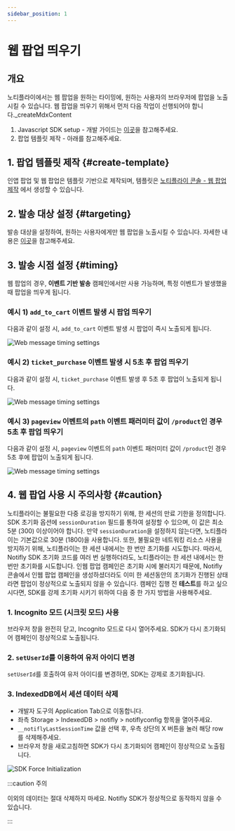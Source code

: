```yaml
---
sidebar_position: 1
---
```


# 웹 팝업 띄우기

## 개요

노티플라이에서는 웹 팝업을 원하는 타이밍에, 원하는 사용자의 브라우저에 팝업을 노출시킬 수 있습니다. 웹 팝업을 띄우기 위해서 먼저 다음 작업이 선행되어야 합니다.\_createMdxContent

1. Javascript SDK setup - 개발 가이드는 [이곳](https://docs.notifly.tech/ko/developer-guide/client-sdk/javascript-sdk)을 참고해주세요.
2. 팝업 템플릿 제작 - 아래를 참고해주세요.

## 1. 팝업 템플릿 제작 {#create-template}

인앱 팝업 및 웹 팝업은 템플릿 기반으로 제작되며, 템플릿은 [노티플라이 콘솔 - 웹 팝업 제작](https://notifly.tech/console/in-web-message?environment=1) 에서 생성할 수 있습니다.

## 2. 발송 대상 설정 {#targeting}

발송 대상을 설정하여, 원하는 사용자에게만 웹 팝업을 노출시킬 수 있습니다. 자세한 내용은 [이곳](/ko/user-guide/campaigns/campaign-segments/segment#user-group-setup)을 참고해주세요.

## 3. 발송 시점 설정 {#timing}

웹 팝업의 경우, **이벤트 기반 발송** 캠페인에서만 사용 가능하며, 특정 이벤트가 발생했을 때 팝업을 띄우게 됩니다.

### 예시 1) `add_to_cart` 이벤트 발생 시 팝업 띄우기

다음과 같이 설정 시, `add_to_cart` 이벤트 발생 시 팝업이 즉시 노출되게 됩니다.

![Web message timing settings](./img/examples/basic.png)

### 예시 2) `ticket_purchase` 이벤트 발생 시 5초 후 팝업 띄우기

다음과 같이 설정 시, `ticket_purchase` 이벤트 발생 후 5초 후 팝업이 노출되게 됩니다.

![Web message timing settings](./img/examples/delay.png)

### 예시 3) `pageview` 이벤트의 `path` 이벤트 패러미터 값이 `/product`인 경우 5초 후 팝업 띄우기

다음과 같이 설정 시, `pageview` 이벤트의 `path` 이벤트 패러미터 값이 `/product`인 경우 5초 후에 팝업이 노출되게 됩니다.

![Web message timing settings](./img/examples/conditional.png)

## 4. 웹 팝업 사용 시 주의사항 {#caution}

노티플라이는 불필요한 다중 로깅을 방지하기 위해, 한 세션의 만료 기한을 정의합니다. SDK 초기화 옵션에 `sessionDuration` 필드를 통하여 설정할 수 있으며, 이 값은 최소 5분 (300) 이상이어야 합니다. 만약 `sessionDuration`을 설정하지 않는다면, 노티플라이는 기본값으로 30분 (1800)을 사용합니다.
또한, 불필요한 네트워킹 리소스 사용을 방지하기 위해, 노티플라이는 한 세션 내에서는 한 번만 초기화를 시도합니다. 따라서, Notifly SDK 초기화 코드를 여러 번 실행하더라도, 노티플라이는 한 세션 내에서는 한 번만 초기화를 시도합니다.
인웹 팝업 캠페인은 초기화 시에 불러지기 때문에, Notifly 콘솔에서 인웹 팝업 캠페인을 생성하셨더라도 이미 한 세션동안의 초기화가 진행된 상태라면 팝업이 정상적으로 노출되지 않을 수 있습니다. 캠페인 집행 전 **테스트**를 하고 싶으시다면, SDK를 강제 초기화 시키기 위하여 다음 중 한 가지 방법을 사용해주세요.

### 1. Incognito 모드 (시크릿 모드) 사용

브라우저 창을 완전히 닫고, Incognito 모드로 다시 열어주세요. SDK가 다시 초기화되어 캠페인이 정상적으로 노출됩니다.

### 2. `setUserId`를 이용하여 유저 아이디 변경

`setUserId`를 호출하여 유저 아이디를 변경하면, SDK는 강제로 초기화됩니다.

### 3. IndexedDB에서 세션 데이터 삭제

- 개발자 도구의 Application Tab으로 이동합니다.
- 좌측 Storage > IndexedDB > notifly > notiflyconfig 항목을 열어주세요.
- `__notiflyLastSessionTime` 값을 선택 후, 우측 상단의 X 버튼을 눌러 해당 row를 삭제해주세요.
- 브라우저 창을 새로고침하면 SDK가 다시 초기화되어 캠페인이 정상적으로 노출됩니다.

![SDK Force Initialization](./img/force-init.png)

:::caution 주의

이외의 데이터는 절대 삭제하지 마세요. Notifly SDK가 정상적으로 동작하지 않을 수 있습니다.

:::
